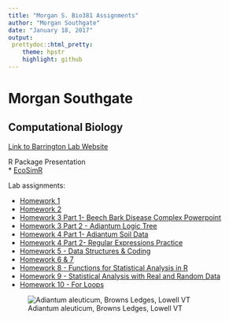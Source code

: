 ```yaml
---
title: "Morgan S. Bio381 Assignments"
author: "Morgan Southgate"
date: "January 18, 2017"
output: 
 prettydoc::html_pretty:
    theme: hpstr
    highlight: github
---
```


# Morgan Southgate

## Computational Biology

[Link to Barrington Lab Website](http://www.uvm.edu/~dbarring/DSBpeople.html)

R Package Presentation   
* [EcoSimR](EcoSimRPresentation_Fin.html)


Lab assignments: 

* [Homework 1](test.html)   
* [Homework 2](Homework2.html)
* [Homework 3 Part 1- Beech Bark Disease Complex Powerpoint](BBD_Complex.pdf) 
* [Homework 3 Part 2 - Adiantum Logic Tree](Adiantum_LogicTree.html) 
* [Homework 4 Part 1- Adiantum Soil Data](AdiantumSoilAnalysis.html)
* [Homework 4 Part 2- Regular Expressions Practice](Homework4_Part2_RegExPractice.html)
* [Homework 5 - Data Structures & Coding](Homework_5.html)
* [Homework 6 & 7](Homework6_Southgate.html)
* [Homework 8 - Functions for Statistical Analysis in R](Homework8.html)
* [Homework 9 - Statistical Analysis with Real and Random Data](Homework9.html)
* [Homework 10 - For Loops](Homework10.html)




![Adiantum aleuticum, Browns Ledges, Lowell VT](AleutianMaidenhairFern.jpg)



